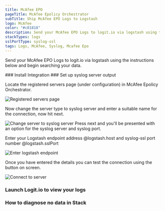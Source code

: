 ```yaml
---
title: McAfee EPO
pageTitle: McAfee Epolicy Orchestrator
subTitle: Ship McAfee EPO Logs to Logstash
logo: McAfee
color: "#c01818"
description: Send your McAfee EPO Logs to logit.io via logstash using the instructions below and begin searching your data
stackTypes: logs
sslPortType: syslog-ssl
tags: Logs, McAfee, Syslog, Mcafee Epo
---
```


Send your McAfee EPO Logs to logit.io via logstash using the instructions below and begin searching your data.

<Steps>
  ### Install Integration
  <InstallIntegration/>
### Set up syslog server output

Locate the registered servers page (under configuration) in McAfee Epolicy Orchestrator.

![Registered servers page](@/images/integrations/mcafee/syslog-server01.png)

Now change the server type to syslog server and enter a suitable name for the connection, now hit next.

![Change server to syslog server](@/images/integrations/mcafee/syslog-server02.png)
Press next and you'll be presented with an option for the syslog server and syslog port.

Enter your Logstash endpoint address @logstash.host and syslog-ssl port number @logstash.sslPort

![Enter logstash endpoint](@/images/integrations/mcafee/syslog-server03.png)

Once you have entered the details you can test the connection using the button on screen.

![Connect to server](@/images/integrations/mcafee/syslog-server04.png)

### Launch Logit.io to view your logs
<LaunchStack utmMedium="logs" utmCampaign="mcafeeepo" source="McAfee_Epolicy_Orchestrator" />

### How to diagnose no data in Stack

<DiagnoseNoData />
</Steps>